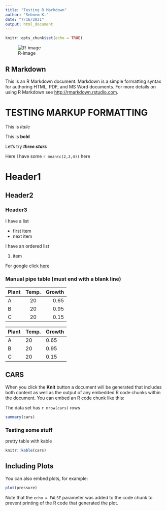 ```yaml
---
title: "Testing R Markdown"
author: "Sebnem K."
date: "7/16/2021"
output: html_document
---
```


```r
knitr::opts_chunk$set(echo = TRUE)
```

![R-image](C:\Users\kuzulugils\Documents\UoT\cute-magic-letter-r-vector-20161642.jpg)


## R Markdown

This is an R Markdown document. Markdown is a simple formatting syntax for authoring HTML, PDF, and MS Word documents. For more details on using R Markdown see <http://rmarkdown.rstudio.com>.


# TESTING MARKUP FORMATTING


This is *italic*

This is **bold**

Let's try ***three stars***

Here I have some `r mean(c(2,3,4))` here

# Header1

## Header2

### Header3

I have a list

* first item
* next item

I have an ordered list

1. item

For google click [here](http://www.google.com)

### Manual pipe table (must end with a blank line)


| Plant | Temp. | Growth |
|:------|:-----:|-------:|
| A     | 20    | 0.65   |
| B     | 20    | 0.95   |
| C     | 20    | 0.15   |



| Plant | Temp. | Growth |
|-------|-------|--------|
| A     | 20    | 0.65   |
| B     | 20    | 0.95   |
| C     | 20    | 0.15   |


## CARS

When you click the **Knit** button a document will be generated that includes both content as well as the output of any embedded R code chunks within the document. You can embed an R code chunk like this:

The data set has `r nrow(cars)` rows

```r
summary(cars)
```


### Testing some stuff
pretty table with kable

```r
knitr::kable(cars)
```


## Including Plots

You can also embed plots, for example:

```r
plot(pressure)
```

Note that the `echo = FALSE` parameter was added to the code chunk to prevent printing of the R code that generated the plot.
